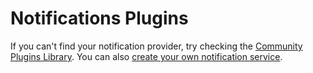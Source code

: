 
# Notifications Plugins

If you can't find your notification provider, try checking the [Community Plugins Library](https://medusajs.com/plugins/?filters=Notification&categories=Notification). You can also [create your own notification service](../../development/notification/create-notification-provider.md).

<DocCardList />